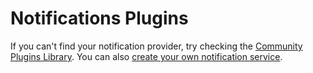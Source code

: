 
# Notifications Plugins

If you can't find your notification provider, try checking the [Community Plugins Library](https://medusajs.com/plugins/?filters=Notification&categories=Notification). You can also [create your own notification service](../../development/notification/create-notification-provider.md).

<DocCardList />